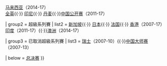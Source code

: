 {{Navbox
| name  = 世界羽联超级系列赛
| title = [[世界羽联超级系列赛]]（2007年-2017年）

| group1 = 首要超級系列賽
| list1  = [[韩国羽毛球公开赛|韩国]]（2011-13）{{·}}[[马来西亚羽毛球公开赛|马来西亚]]（2014-17）<br/>[[全英羽毛球公开锦标赛|全英]]{{·}} [[印度尼西亚羽毛球公开赛|印尼]]{{·}} [[丹麦羽毛球公开赛|丹麦]]{{·}}[[中国羽毛球公开赛|中国公开赛]]（2011-17）

| group2 = 超級系列賽
| list2 = [[新加坡羽毛球公开赛|新加坡]]{{·}}  [[日本羽毛球公开赛|日本]]{{·}} [[法国羽毛球公开赛|法国]]{{·}} [[香港公開羽毛球錦標賽|香港]]（2007-17）<br/>[[印度羽球公開賽|印度]]（2011-17）{{·}}[[澳洲羽毛球公開賽|澳洲]]（2014-17）

| group3 = 已取消超級系列賽
| list3  = [[瑞士羽毛球公开赛|瑞士]]（2007-10）{{·}}[[中国羽毛球大师赛|中国大师赛]]（2007-13）

| below  = [[世界羽联超级系列赛总决赛|总决赛]]
}}<noinclude>
[[Category:羽球導航模板|{{PAGENAME}}]]
</noinclude>